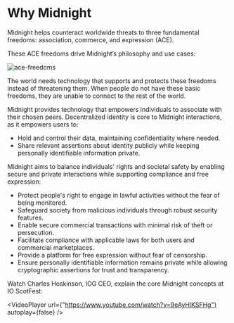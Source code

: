 ---
---

# Why Midnight

Midnight helps counteract worldwide threats to three fundamental freedoms: association, commerce, and expression (ACE).

These ACE freedoms drive Midnight’s philosophy and use cases:

![ace-freedoms](https://ucarecdn.com/247ccc92-9080-44f4-b966-a91e7925ce97/)

The world needs technology that supports and protects these freedoms instead of threatening them. When people do not have these basic freedoms, they are unable to connect to the rest of the world.
 
Midnight provides technology that empowers individuals to associate with their chosen peers. Decentralized identity is core to Midnight interactions, as it empowers users to:
 
* Hold and control their data, maintaining confidentiality where needed.
* Share relevant assertions about identity publicly while keeping personally identifiable information private.
 
 
Midnight aims to balance individuals' rights and societal safety by enabling secure and private interactions while supporting compliance and free expression:
 
* Protect people's right to engage in lawful activities without the fear of being monitored.
* Safeguard society from malicious individuals through robust security features.
* Enable secure commercial transactions with minimal risk of theft or persecution.
* Facilitate compliance with applicable laws for both users and commercial marketplaces.
* Provide a platform for free expression without fear of censorship.
* Ensure personally identifiable information remains private while allowing cryptographic assertions for trust and transparency.

Watch Charles Hoskinson, IOG CEO, explain the core Midnight concepts at IO ScotFest:


<VideoPlayer url={"https://www.youtube.com/watch?v=9eAyHlKSFHg"} autoplay={false} />
